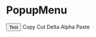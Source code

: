 
<Meta title="Components/PopupMenu" component={PopupMenu} />

# PopupMenu

<Canvas>
  <Story name="Default" args={{}}>
    <div style={{ display: "flex" }}>
      <div style={{ display: "inline-flex", margin: "auto" }}>
        <PopupMenu defaultOpen={true} isDisabled={false}>
          <PopupMenu.Trigger>
            <Button>Test</Button>
          </PopupMenu.Trigger>
          <PopupMenu.Menu
            onAction={alert}
            disabledKeys={["paste"]}
            placement="bottom center"
          >
            <PopupMenu.Section>
              <PopupMenu.Item key="copy">Copy</PopupMenu.Item>
              <PopupMenu.Item key="cut">Cut</PopupMenu.Item>
              <PopupMenu.Item key="delta">Delta</PopupMenu.Item>
            </PopupMenu.Section>
            <PopupMenu.Section>
              <PopupMenu.Item key="Alpha">Alpha</PopupMenu.Item>
              <PopupMenu.Item key="paste">Paste</PopupMenu.Item>
            </PopupMenu.Section>
          </PopupMenu.Menu>
        </PopupMenu>
      </div>
    </div>
  </Story>
</Canvas>
